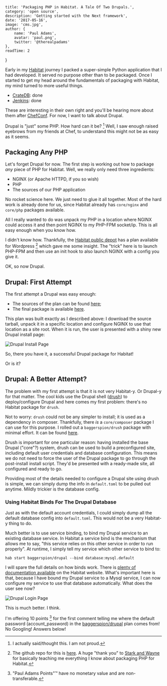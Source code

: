 
    title: 'Packaging PHP in Habitat. A Tale Of Two Drupals.',
    category: 'open source',
    description: 'Getting started with the Next framework',
    date: '2017-05-16',
    image: 'cms.jpg',
    author: {
        name: 'Paul Adams',
        avatar: 'paul.png',
        twitter: '@therealpadams'
    },
    readTime: 2
}


Early in my [Habitat](https://habitat.sh) journey I packed a
super-simple Python application that I had developed. It served no
purpose other than to be packaged. Once I started to get my head
around the fundamentals of packaging with Habitat, my mind turned to
more useful things.

- [CrateDB](https://crate.io): done
- [Jenkins](https://jenkins.io): done

These are interesting in their own right and you'll be hearing more
about them after [ChefConf](https://chefconf.chef.io/2017/). For now,
I want to talk about Drupal.

Drupal is "just" some PHP. How hard can it be? [^1] Well, I
saw enough raised eyebrows from my friends at Chef, to understand this
might not be as easy as it seems.

## Packaging **Any** PHP

Let's forget Drupal for now. The first step is working out how to
package _any_ piece of PHP for Habitat. Well, we really only need
three ingredients:

- NGINX (or Apache HTTPD, if you so wish)
- PHP
- The sources of our PHP application

No rocket science here. We just need to glue it all together. Most of
the hard work is already done for us, since Habitat already has
`core/nginx` and `core/php` packages available.

All I really wanted to do was unpack my PHP in a location where NGINX
could access it and then point NGINX to my PHP-FPM socket/ip. This is
all easy enough when you know how.

I didn't know how. Thankfully, the [Habitat public
depot](https://app.habitat.sh) has a plan available for
Wordpress [^2] which gave me some insight. The "trick" here
is to launch PHP-FPM and then use an init hook to also launch NGINX
with a config you give it.

OK, so now Drupal.

## Drupal: First Attempt

The first attempt a Drupal was easy enough:

- The sources of the plan can be found [here](https://github.com/endocode/habitat-plans/tree/master/drupal);
- The final package is available [here](https://app.habitat.sh/#/pkgs/endocode/drupal/8.3.2/20170515200337).

This plan was built exactly as I described above: I download the
source tarball, unpack it in a specific location and configure NGINX
to use that location as a site root. When it is run, the user is
presented with a shiny new Drupal install page:

![Drupal Install Page](/assets/images/drupal-start.png)

So, there you have it, a successful Drupal package for Habitat!

Or is it?

## Drupal: A Better Attempt?

The problem with my first attempt is that it is not very Habitat-y. Or
Drupal-y for that matter. The cool kids use the Drupal shell
([drush](http://www.drush.org)) to deploy/configure Drupal and here
comes my first problem: there's no Habitat package for `drush`.

Not to worry: `drush` could not be any simpler to install; it is used
as a dependency in composer. Thankfully, there _is_ a `core/composer`
package I can use for this purpose. I rolled out a `baggerspion/drush`
package with minimal effort. It can be found [here](https://app.habitat.sh/#/pkgs/baggerspion/drush/8/20170515140815).

Drush is important for one particular reason: having installed the
base Drupal ("core"?) system, drush can be used to build a
preconfigured site, including default user credentials and database
configuration. This means we do not need to force the user of the
Drupal package to go through the post-install install script. They'd
be presented with a ready-made site, all configured and ready to go.

Providing most of the details needed to configure a Drupal site using
drush is simple, we can simply dump the info in `default.toml` to be
pulled out anytime. Mildly trickier is the database config.

### Using Habitat Binds For The Drupal Database

Just as with the default account credentials, I could simply dump all
the default database config into `default.toml`. This would not be a
very Habitat-y thing to do.

Much better is to use service binding, to bind my Drupal service to an
existing database service. In Habitat a service bind is the mechanism
that allows me to say, "this service relies on this other service in
order to run properly". At runtime, I simply tell my service which
other service to bind to:

`hab start baggerspion/drupal --bind database:mysql.default`

I will spare the full details on how binds work. There is [plenty of
documentation
available](https://www.habitat.sh/docs/run-packages-binding/) on the
Habitat website. What's important here is that, because I have bound
my Drupal service to a Mysql service, I can now configure my service
to use that database automatically. What does the user see now?

![Drupal Login Page](/assets/images/drupal-better.png)

This is much better. I think.

I'm offering 10 points [^3] for the first comment telling me where the
default password (account_password) in the
[baggerspion/drupal](https://app.habitat.sh/#/pkgs/baggerspion/drupal/8.3.2/20170516112409)
plan comes from! No Googling! Answers below!

[^1]: I actually said/thought this. I am not proud.
[^2]: The github repo for this is [here](https://github.com/starkandwayne/habitat-plans/tree/master/wordpress). A huge "thank you" to [Stark and Wayne](https://www.starkandwayne.com/) for basically teaching me everything I know about packaging PHP for Habitat.
[^3]: "Paul Adams Points"&trade; have no monetary value and are non-transferable.